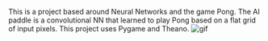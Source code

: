 This is a project based around Neural Networks and the game Pong.  The AI paddle is a convolutional NN that
learned to play Pong based on a flat grid of input pixels.  This project uses Pygame and Theano.
![gif](https://user-images.githubusercontent.com/17166965/31129362-eef6f36c-a819-11e7-98f6-158dfee5d57a.gif)

